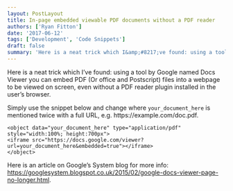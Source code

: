 ```yaml
---
layout: PostLayout
title: In-page embedded viewable PDF documents without a PDF reader
authors: ['Ryan Fitton']
date: '2017-06-12'
tags: ['Development', 'Code Snippets']
draft: false
summary: 'Here is a neat trick which I&amp;#8217;ve found: using a tool by Google named Docs Viewer you can embed PDF (Or office and Postscript) files into a webpage to be viewed on screen, even without a PDF reader plugin installed in the user&amp;#8217;s browser. Simply use the snippet below and change where&nbsp;your_document_here is mentioned twice [&amp;hellip;]'
---
```


<p>Here is a neat trick which I&#8217;ve found: using a tool by Google named Docs Viewer you can embed PDF (Or office and Postscript) files into a webpage to be viewed on screen, even without a PDF reader plugin installed in the user&#8217;s browser.</p>
<p>Simply use the snippet below and change where <code class="language-html">your_document_here</code> is mentioned twice with a full URL, e.g. https://example.com/doc.pdf.</p>
<pre class="language-html"><code class="language-html">&lt;object data="your_document_here" type="application/pdf" style="width:100%; height:700px"&gt;
&lt;iframe src="https://docs.google.com/viewer?url=your_document_here&amp;embedded=true"&gt;&lt;/iframe&gt;
&lt;/object&gt;</code></pre>
<p>Here is an article on Google&#8217;s System blog for more info: <a href="https://googlesystem.blogspot.co.uk/2015/02/google-docs-viewer-page-no-longer.html">https://googlesystem.blogspot.co.uk/2015/02/google-docs-viewer-page-no-longer.html</a>.</p>

